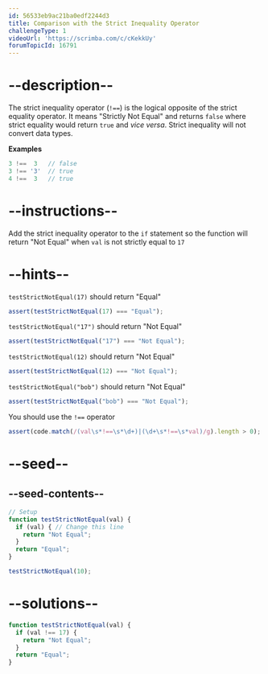 ```yaml
---
id: 56533eb9ac21ba0edf2244d3
title: Comparison with the Strict Inequality Operator
challengeType: 1
videoUrl: 'https://scrimba.com/c/cKekkUy'
forumTopicId: 16791
---
```


# --description--

The strict inequality operator (`!==`) is the logical opposite of the strict equality operator. It means "Strictly Not Equal" and returns `false` where strict equality would return `true` and *vice versa*. Strict inequality will not convert data types.

**Examples**

```js
3 !==  3   // false
3 !== '3'  // true
4 !==  3   // true
```

# --instructions--

Add the strict inequality operator to the `if` statement so the function will return "Not Equal" when `val` is not strictly equal to `17`

# --hints--

`testStrictNotEqual(17)` should return "Equal"

```js
assert(testStrictNotEqual(17) === "Equal");
```

`testStrictNotEqual("17")` should return "Not Equal"

```js
assert(testStrictNotEqual("17") === "Not Equal");
```

`testStrictNotEqual(12)` should return "Not Equal"

```js
assert(testStrictNotEqual(12) === "Not Equal");
```

`testStrictNotEqual("bob")` should return "Not Equal"

```js
assert(testStrictNotEqual("bob") === "Not Equal");
```

You should use the `!==` operator

```js
assert(code.match(/(val\s*!==\s*\d+)|(\d+\s*!==\s*val)/g).length > 0);
```

# --seed--

## --seed-contents--

```js
// Setup
function testStrictNotEqual(val) {
  if (val) { // Change this line
    return "Not Equal";
  }
  return "Equal";
}

testStrictNotEqual(10);
```

# --solutions--

```js
function testStrictNotEqual(val) {
  if (val !== 17) {
    return "Not Equal";
  }
  return "Equal";
}
```
